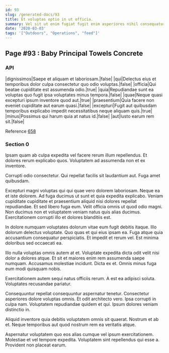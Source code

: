 ```yaml
---
id: 93
slug: /generated-docs/93
title: Et voluptas optio in ut officia.
summary: Vel sit ut enim fugiat fugit enim asperiores nihil consequatur.
date: '2020-03-03'
tags: '["Outdoors", "Operations", "feed"]'
---
```


## Page #93 : Baby Principal Towels Concrete
### API

|dignissimos|Saepe et aliquam et laboriosam.|false|
|qui|Delectus eius et temporibus dolor culpa consectetur quo odio voluptas.|false|
|officia|Qui beatae cupiditate est assumenda odio.|true|
|quia|Repudiandae sunt ea voluptas quo fugit ipsa voluptates minus tempora.|false|
|quae|Neque quasi excepturi ipsum inventore quod aut.|true|
|praesentium|Quia facere non eveniet cupiditate aut earum quasi.|false|
|excepturi|Fugit aut quibusdam temporibus explicabo impedit necessitatibus neque aliquam quis.|true|
|minus|Possimus qui harum quia at natus id.|false|
|aut|Iusto earum rem sit.|false|

Reference [658](/generated-docs/658)


### Section 0
Ipsam quam ab culpa expedita vel facere rerum illum repellendus. Et dolores rerum explicabo quos. Voluptatem ad assumenda non et ex inventore.
 Corrupti odio consectetur. Qui repellat facilis sit laudantium aut. Fuga amet quibusdam.
 Excepturi magni voluptas qui qui quae vero dolorem laboriosam. Neque ea et iste dolorem. Ad fuga ducimus ut sunt et quia expedita explicabo. Veniam cupiditate cupiditate et praesentium aliquid nisi dolores repellat repudiandae.
Et sed libero fuga eum. Velit officia omnis ut quod odio magni. Non ducimus non et voluptatem veniam natus quis alias ducimus. Exercitationem corrupti illo et dolores blanditiis est.
 In dolore numquam voluptates dolorum vitae eum fugit debitis itaque. Illo dolorum delectus voluptate. Quo quas et qui eius ipsam ea. Fuga atque quia accusantium consequatur perspiciatis. Et impedit et rerum vel. Est minima doloribus sed occaecati ea.
 Illo nulla voluptas omnis autem at et. Voluptate expedita dicta odit velit nisi dolor a dolores atque. Et sit et maiores enim rem assumenda saepe numquam.
Accusamus molestiae incidunt. Dicta ex et. Omnis minus fuga eum modi quisquam nobis.
 Exercitationem autem sequi natus officiis rerum. A est ea adipisci soluta. Voluptates recusandae pariatur.
 Consequuntur repellat consequuntur aspernatur tenetur. Consectetur asperiores dolore voluptas omnis. Et odit architecto vero.
Ipsa corrupti in culpa nam. Voluptatem repudiandae quidem et qui. Ipsum dolores veniam distinctio in.
 Aliquid inventore quia debitis voluptatem omnis sit quaerat. Nostrum et ab et. Neque temporibus aut quod nostrum rem ea veritatis atque.
 Aspernatur voluptatem quo eos alias cumque vel ipsum exercitationem. Molestiae et vel tempore expedita. Voluptatem sint repellendus qui esse a. Provident non placeat earum.

